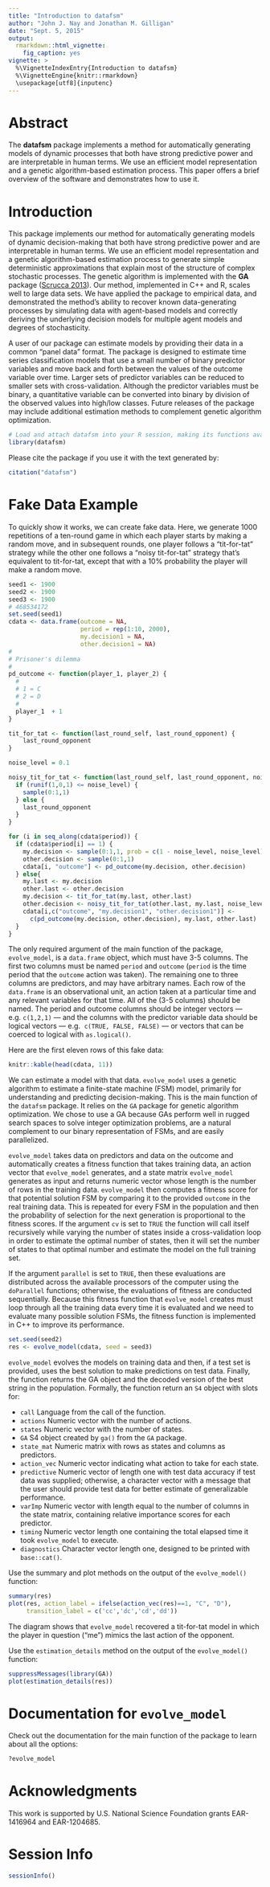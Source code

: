 ---
title: "Introduction to datafsm"
author: "John J. Nay and Jonathan M. Gilligan"
date: "Sept. 5, 2015"
output:
  rmarkdown::html_vignette:
    fig_caption: yes
vignette: >
  %\VignetteIndexEntry{Introduction to datafsm}
  %\VignetteEngine{knitr::rmarkdown}
  \usepackage[utf8]{inputenc}
---

# Abstract

The **datafsm** package implements a method for automatically generating models 
of dynamic processes that both have strong predictive power and are 
interpretable in human terms. We use an efficient model representation and a 
genetic algorithm-based estimation process. This paper offers a brief overview 
of the software and demonstrates how to use it.


# Introduction

This package implements our method for automatically generating models of 
dynamic decision-making that both have strong predictive power and are 
interpretable in human terms. We use an efficient model representation and a 
genetic algorithm-based estimation process to generate simple deterministic 
approximations that explain most of the structure of complex stochastic 
processes. The genetic algorithm is implemented with the **GA** package 
([Scrucca 2013](http://www.jstatsoft.org/v53/i04/)). Our method, implemented in 
C++ and R, scales well to large data sets. We have applied the package to 
empirical data, and demonstrated the method's ability to recover known 
data-generating processes by simulating data with agent-based models and 
correctly deriving the underlying decision models for multiple agent models and 
degrees of stochasticity.

A user of our package can estimate models by providing their data in a common 
"panel data" format. The package is designed to estimate time series 
classification models that use a small number of binary predictor variables and 
move back and forth between the values of the outcome variable over time. 
Larger sets of predictor variables can be reduced to smaller sets with 
cross-validation. Although the predictor variables must be binary, a 
quantitative variable can be converted into binary by division of the observed 
values into high/low classes. Future releases of the package may include 
additional estimation methods to complement genetic algorithm optimization.

```{r load.data.fsm}
# Load and attach datafsm into your R session, making its functions available:
library(datafsm)
```

Please cite the package if you use it with the text generated by:

```{r cite.datafsm, eval=TRUE, include=TRUE}
citation("datafsm")
```

# Fake Data Example

To quickly show it works, we can create fake data. Here, we generate 1000 
repetitions of a ten-round game in which each player starts by making a random
move, and in subsequent rounds, one player follows a "tit-for-tat"
strategy while the other one follows a "noisy tit-for-tat" strategy that's
equivalent to tit-for-tat, except that with a 10% probability the player will
make a random move.

```{r fake.data, eval=TRUE, include=TRUE}
seed1 <- 1900
seed2 <- 1900
seed3 <- 1900
# 468534172
set.seed(seed1)
cdata <- data.frame(outcome = NA,
                    period = rep(1:10, 2000),
                    my.decision1 = NA,
                    other.decision1 = NA)
#
# Prisoner's dilemma
#
pd_outcome <- function(player_1, player_2) {
  #
  # 1 = C
  # 2 = D
  #
  player_1  + 1
}

tit_for_tat <- function(last_round_self, last_round_opponent) {
    last_round_opponent
}

noise_level = 0.1

noisy_tit_for_tat <- function(last_round_self, last_round_opponent, noise_level) {
  if (runif(1,0,1) <= noise_level) {
    sample(0:1,1)
  } else {
    last_round_opponent
  }
}

for (i in seq_along(cdata$period)) {
  if (cdata$period[i] == 1) {
    my.decision <- sample(0:1,1, prob = c(1 - noise_level, noise_level))
    other.decision <- sample(0:1,1)
    cdata[i, "outcome"] <- pd_outcome(my.decision, other.decision)
  } else{
    my.last <- my.decision
    other.last <- other.decision
    my.decision <- tit_for_tat(my.last, other.last)
    other.decision <- noisy_tit_for_tat(other.last, my.last, noise_level)
    cdata[i,c("outcome", "my.decision1", "other.decision1")] <- 
      c(pd_outcome(my.decision, other.decision), my.last, other.last)
  }
}
```

The only required argument of the main function of the package, `evolve_model`, 
is a `data.frame` object, which must have 3-5 columns. The first two columns 
must be named `period` and `outcome` (`period` is the time period that the 
`outcome` action was taken). The remaining one to three columns are predictors, 
and may have arbitrary names. Each row of the `data.frame` is an observational 
unit, an action taken at a particular time and any relevant variables for that 
time. All of the (3-5 columns) should be named. The period and outcome columns 
should be integer vectors --- e.g. `c(1,2,1)` --- and the columns with the 
predictor variable data should be logical vectors --- e.g. 
`c(TRUE, FALSE, FALSE)` --- or vectors that can be coerced to logical with 
`as.logical()`.

Here are the first eleven rows of this fake data:

```{r cdata.table, eval=TRUE, echo=FALSE, results='asis'}
knitr::kable(head(cdata, 11))
```

We can estimate a model with that data. `evolve_model` uses a genetic algorithm 
to estimate a finite-state machine (FSM) model, primarily for understanding and 
predicting decision-making. This is the main function of the `datafsm` package. 
It relies on the `GA` package for genetic algorithm optimization. We chose to 
use a GA because GAs perform well in rugged search spaces to solve integer 
optimization problems, are a natural complement to our binary representation of 
FSMs, and are easily parallelized. 

`evolve_model` takes data on predictors and data on the outcome and 
automatically creates a fitness function that takes training data, an action 
vector that `evolve_model` generates, and a state matrix `evolve_model` 
generates as input and returns numeric vector whose length is the number of 
rows in the training data. `evolve_model` then computes a fitness score for 
that potential solution FSM by comparing it to the provided `outcome` in the 
real training data. This is repeated for every FSM in the population and then 
the probability of selection for the next generation is proportional to the 
fitness scores. If the argument `cv` is set to `TRUE` the function will call 
itself recursively while varying the number of states inside a cross-validation 
loop in order to estimate the optimal number of states, then it will set the 
number of states to that optimal number and estimate the model on the full 
training set.

If the argument `parallel` is set to `TRUE`, then these evaluations are 
distributed across the available processors of the computer using the 
`doParallel` functions; otherwise, the evaluations of fitness are conducted 
sequentially. Because this fitness function that `evolve_model` creates must 
loop through all the training data every time it is evaluated and we need to 
evaluate many possible solution FSMs, the fitness function is implemented in 
C++ to improve its performance.

```{r evolve.model, eval=TRUE, include=TRUE, message=FALSE, warning=FALSE, results='hide'}
set.seed(seed2)
res <- evolve_model(cdata, seed = seed3)
```

`evolve_model` evolves the models on training data and then, if a test set is 
provided, uses the best solution to make predictions on test data. Finally, the 
function returns the GA object and the decoded version of the best string in 
the population. Formally, the function return an `S4` object with slots for:

* `call` Language from the call of the function.
* `actions` Numeric vector with the number of actions.
* `states` Numeric vector with the number of states.
* `GA` S4 object created by `ga()` from the `GA` package.
* `state_mat` Numeric matrix with rows as states and columns as predictors.
* `action_vec` Numeric vector indicating what action to take for each state.
* `predictive` Numeric vector of length one with test data accuracy if test 
  data was supplied; otherwise, a character vector with a message that the user 
  should provide test data for better estimate of generalizable performance.
* `varImp` Numeric vector with length equal to the number of columns in the 
  state matrix, containing relative importance scores for each predictor.
* `timing` Numeric vector length one containing the total elapsed time it took 
  `evolve_model` to execute.
* `diagnostics` Character vector length one, designed to be printed with 
  `base::cat()`.

Use the summary and plot methods on the output of the `evolve_model()` 
function:

```{r plot.fsm, eval=TRUE, include=TRUE, fig.width=5, fig.height=4, fig.cap="Result of `plot()` method call on `ga_fsm` object."}
summary(res)
plot(res, action_label = ifelse(action_vec(res)==1, "C", "D"), 
     transition_label = c('cc','dc','cd','dd'))
```

The diagram shows that `evolve_model` recovered a tit-for-tat model in which 
the player in question ("me") mimics the last action of the opponent.

Use the `estimation_details` method on the output of the `evolve_model()` 
function:

```{r plot.evolution, eval=TRUE, include=TRUE, fig.width=8, fig.height=6, fig.cap="Result of `plot()` method call on ga object, which is obtained by calling `estimation_details()` on `ga_fsm` object."}
suppressMessages(library(GA))
plot(estimation_details(res))
```


# Documentation for `evolve_model`

Check out the documentation for the main function of the package to learn about 
all the options:
```{r get.help, eval=TRUE, include=TRUE, render.args = list(help = list(sections = list("usage", "arguments", "details", "references")))}
?evolve_model
```


# Acknowledgments

This work is supported by U.S. National Science Foundation grants EAR-1416964 
and EAR-1204685.


# Session Info

```{r session.info, eval=TRUE, include=TRUE}
sessionInfo()
```

